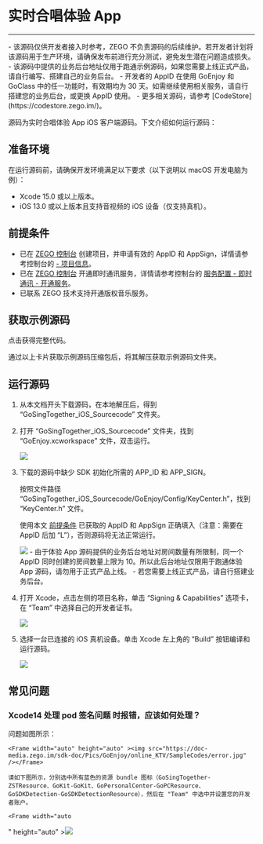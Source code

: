 # 实时合唱体验 App

- - -


<Warning title="注意">
- 该源码仅供开发者接入时参考，ZEGO 不负责源码的后续维护。若开发者计划将该源码用于生产环境，请确保发布前进行充分测试，避免发生潜在问题造成损失。
- 该源码中提供的业务后台地址仅用于跑通示例源码，如果您需要上线正式产品，请自行编写、搭建自己的业务后台。
- 开发者的 AppID 在使用 GoEnjoy 和 GoClass 中的任一功能时，有效期均为 30 天。如需继续使用相关服务，请自行搭建您的业务后台，或更换 AppID 使用。
- 更多相关源码，请参考 [CodeStore](https://codestore.zego.im/)。
</Warning>

源码为实时合唱体验 App iOS 客户端源码。下文介绍如何运行源码：

## 准备环境

在运行源码前，请确保开发环境满足以下要求（以下说明以 macOS 开发电脑为例）：

- Xcode 15.0 或以上版本。
- iOS 13.0 或以上版本且支持音视频的 iOS 设备（仅支持真机）。

## 前提条件

- 已在 [ZEGO 控制台](https://console.zego.im) 创建项目，并申请有效的 AppID 和 AppSign，详情请参考控制台的 [- 项目信息](https://doc-zh.zego.im/article/12107)。
- 已在 [ZEGO 控制台](https://console.zego.im) 开通即时通讯服务，详情请参考控制台的 [服务配置 - 即时通讯 - 开通服务](https://doc-zh.zego.im/article/14994)。
- 已联系 ZEGO 技术支持开通版权音乐服务。

## 获取示例源码

<Card title="示例源码" href="https://codestore.zego.im/project/16" target="_blank">点击获得完整代码。</Card>

通过以上卡片获取示例源码压缩包后，将其解压获取示例源码文件夹。

## 运行源码

1. 从本文档开头下载源码，在本地解压后，得到 “GoSingTogether_iOS_Sourcecode” 文件夹。
   
2. 打开 “GoSingTogether_iOS_Sourcecode” 文件夹，找到 “GoEnjoy.xcworkspace” 文件，双击运行。  

    <Frame width="512" height="auto" ><img src="https://doc-media.zego.im/sdk-doc/Pics/GoEnjoy/online_KTV/SampleCodes/GoChat_xcworkspace_iOS.jpg" /></Frame>

3. 下载的源码中缺少 SDK 初始化所需的 APP_ID 和 APP_SIGN。

    按照文件路径 “GoSingTogether_iOS_Sourcecode/GoEnjoy/Config/KeyCenter.h”，找到 “KeyCenter.h” 文件。

    使用本文 [前提条件](./real-time-chorus.mdx#前提条件) 已获取的 AppID 和 AppSign 正确填入（注意：需要在 AppID 后加 “L”），否则源码将无法正常运行。

    <Frame width="512" height="auto" ><img src="https://doc-media.zego.im/sdk-doc/Pics/GoEnjoy/online_KTV/SampleCodes/keycenter.jpg" /></Frame>

    <Warning title="注意">
     - 由于体验 App 源码提供的业务后台地址对房间数量有所限制，同一个 AppID 同时创建的房间数量上限为 10。所以此后台地址仅限用于跑通体验 App 源码，请勿用于正式产品上线。
     - 若您需要上线正式产品，请自行搭建业务后台。
    </Warning>

4. 打开 Xcode，点击左侧的项目名称，单击 “Signing & Capabilities” 选项卡，在 “Team” 中选择自己的开发者证书。  
    <Frame width="512" height="auto" ><img src="https://doc-media.zego.im/sdk-doc/Pics/GoEnjoy/online_KTV/SampleCodes/Signing_Capabilities_iOS.jpg" /></Frame>

5. 选择一台已连接的 iOS 真机设备。单击 Xcode 左上角的 “Build” 按钮编译和运行源码。  
    <Frame width="512" height="auto" ><img src="https://doc-media.zego.im/sdk-doc/Pics/GoEnjoy/online_KTV/SampleCodes/demo_build_iOS.jpg" /></Frame>

## 常见问题

### Xcode14 处理 **pod 签名问题** 时报错，应该如何处理？
    
   问题如图所示：

    <Frame width="auto" height="auto" ><img src="https://doc-media.zego.im/sdk-doc/Pics/GoEnjoy/online_KTV/SampleCodes/error.jpg" /></Frame>

    请如下图所示，分别选中所有蓝色的资源 bundle 图标（GoSingTogether-ZSTResource、GoKit-GoKit、GoPersonalCenter-GoPCResource、GoSDKDetection-GoSDKDetectionResource），然后在 "Team" 中选中并设置您的开发者账户。

    <Frame width="auto
" height="auto" ><img src="https://doc-media.zego.im/sdk-doc/Pics/GoEnjoy/online_KTV/SampleCodes/code_sign.jpg" /></Frame>
